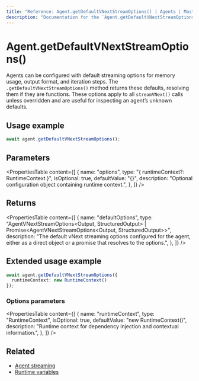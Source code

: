 ```yaml
---
title: "Reference: Agent.getDefaultVNextStreamOptions() | Agents | Mastra Docs"
description: "Documentation for the `Agent.getDefaultVNextStreamOptions()` method in Mastra agents, which retrieves the default options used for streamVNext calls."
---
```


# Agent.getDefaultVNextStreamOptions()

Agents can be configured with default streaming options for memory usage, output format, and iteration steps. The `.getDefaultVNextStreamOptions()` method returns these defaults, resolving them if they are functions. These options apply to all `streamVNext()` calls unless overridden and are useful for inspecting an agent’s unknown defaults.

## Usage example

```typescript copy
await agent.getDefaultVNextStreamOptions();
```

## Parameters

<PropertiesTable
  content={[
    {
      name: "options",
      type: "{ runtimeContext?: RuntimeContext }",
      isOptional: true,
      defaultValue: "{}",
      description: "Optional configuration object containing runtime context.",
    },
  ]}
/>

## Returns

<PropertiesTable
  content={[
    {
      name: "defaultOptions",
      type: "AgentVNextStreamOptions<Output, StructuredOutput> | Promise<AgentVNextStreamOptions<Output, StructuredOutput>>",
      description: "The default vNext streaming options configured for the agent, either as a direct object or a promise that resolves to the options.",
    },
  ]}
/>

## Extended usage example

```typescript copy
await agent.getDefaultVNextStreamOptions({
  runtimeContext: new RuntimeContext()
});
```

### Options parameters

<PropertiesTable
  content={[
    {
      name: "runtimeContext",
      type: "RuntimeContext",
      isOptional: true,
      defaultValue: "new RuntimeContext()",
      description: "Runtime context for dependency injection and contextual information.",
    },
  ]}
/>

## Related

- [Agent streaming](../../docs/agents/streaming.mdx)
- [Runtime variables](../../docs/agents/runtime-variables.mdx)
